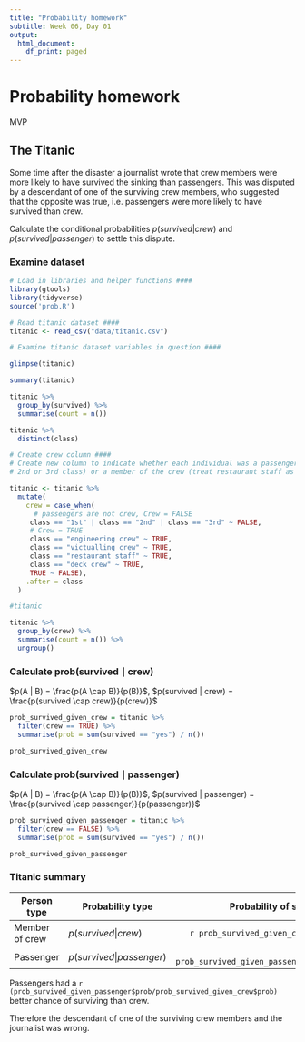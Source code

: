 ```yaml
---
title: "Probability homework"
subtitle: Week 06, Day 01
output:
  html_document:
    df_print: paged
---
```

# Probability homework

MVP

## The Titanic

Some time after the disaster a journalist wrote that crew members were more 
likely to have survived the sinking than passengers. This was disputed by a 
descendant of one of the surviving crew members, who suggested that the opposite
was true, i.e. passengers were more likely to have survived than crew.

Calculate the conditional probabilities $p (survived | crew)$
 and $p (survived | passenger)$ to settle this dispute.

### Examine dataset

```r
# Load in libraries and helper functions ####
library(gtools)
library(tidyverse)
source('prob.R') 
```

```r
# Read titanic dataset ####
titanic <- read_csv("data/titanic.csv")
```

```r
# Examine titanic dataset variables in question ####

glimpse(titanic)

summary(titanic)

titanic %>% 
  group_by(survived) %>% 
  summarise(count = n())

titanic %>% 
  distinct(class) 
```
```r
# Create crew column ####
# Create new column to indicate whether each individual was a passenger (1st,
# 2nd or 3rd class) or a member of the crew (treat restaurant staff as crew)

titanic <- titanic %>% 
  mutate(
    crew = case_when(
      # passengers are not crew, Crew = FALSE
     class == "1st" | class == "2nd" | class == "3rd" ~ FALSE,
     # Crew = TRUE
     class == "engineering crew" ~ TRUE,
     class == "victualling crew" ~ TRUE,
     class == "restaurant staff" ~ TRUE,
     class == "deck crew" ~ TRUE,
     TRUE ~ FALSE), 
    .after = class
  )

#titanic

titanic %>% 
  group_by(crew) %>% 
  summarise(count = n()) %>% 
  ungroup()
```

### Calculate prob(survived ∣ crew)

$p(A | B) = \frac{p(A \cap B)}{p(B)}$, 
$p(survived | crew) = \frac{p(survived \cap crew)}{p(crew)}$

```r
prob_survived_given_crew = titanic %>%
  filter(crew == TRUE) %>%
  summarise(prob = sum(survived == "yes") / n())

prob_survived_given_crew
```

### Calculate prob(survived ∣ passenger)

$p(A | B) = \frac{p(A \cap B)}{p(B)}$, 
$p(survived | passenger) = \frac{p(survived \cap passenger)}{p(passenger)}$

```r
prob_survived_given_passenger = titanic %>%
  filter(crew == FALSE) %>%
  summarise(prob = sum(survived == "yes") / n())

prob_survived_given_passenger
```

### Titanic summary

| Person type | Probability type | Probability of surviving |
| ----------- | ---------------- | -----------------------: |
| Member of crew | $p(survived | crew)$  | `r prob_survived_given_crew$prob` |
| Passenger | $p(survived | passenger)$ | `r prob_survived_given_passenger$prob` |

Passengers had a 
`r (prob_survived_given_passenger$prob/prob_survived_given_crew$prob)` 
better chance of surviving than crew.

Therefore the descendant of one of the surviving crew members and the journalist
 was wrong.

